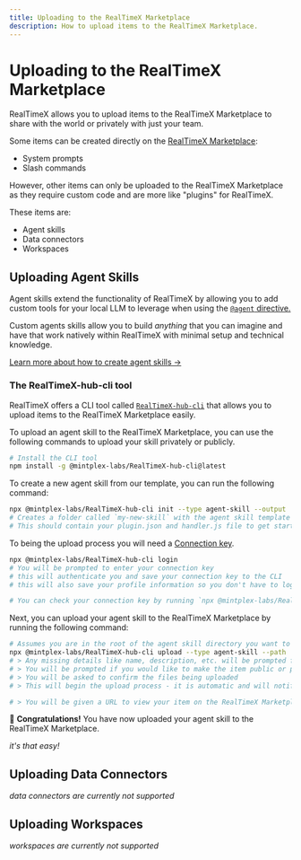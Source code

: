 ```yaml
---
title: Uploading to the RealTimeX Marketplace
description: How to upload items to the RealTimeX Marketplace.
---
```



# Uploading to the RealTimeX Marketplace

RealTimeX allows you to upload items to the RealTimeX Marketplace to share with the world or privately with just your team.

Some items can be created directly on the [RealTimeX Marketplace](https://marketplace.realtimex.ai):

- System prompts
- Slash commands

However, other items can only be uploaded to the RealTimeX Marketplace as they require custom code and are more like "plugins" for RealTimeX.

These items are:

- Agent skills
- Data connectors
- Workspaces

## Uploading Agent Skills

Agent skills extend the functionality of RealTimeX by allowing you to add custom tools for your local LLM to leverage when using the [`@agent` directive.](../agent/overview.mdx)

Custom agents skills allow you to build _anything_ that you can imagine and have that work natively within RealTimeX with minimal setup and technical knowledge.

[Learn more about how to create agent skills &rarr;](../agent/custom/developer-guide.mdx)

### The RealTimeX-hub-cli tool

RealTimeX offers a CLI tool called [`RealTimeX-hub-cli`](https://www.npmjs.com/package/@mintplex-labs/RealTimeX-hub-cli) that allows you to upload items to the RealTimeX Marketplace easily.

To upload an agent skill to the RealTimeX Marketplace, you can use the following commands to upload your skill privately or publicly.

```bash copy
# Install the CLI tool
npm install -g @mintplex-labs/RealTimeX-hub-cli@latest
```

To create a new agent skill from our template, you can run the following command:

```bash
npx @mintplex-labs/RealTimeX-hub-cli init --type agent-skill --output ./my-new-skill
# Creates a folder called `my-new-skill` with the agent skill template
# This should contain your plugin.json and handler.js file to get started.
```

To being the upload process you will need a [Connection key](/community-hub/faq#connecting-to-the-RealTimeX-community-hub).

```bash
npx @mintplex-labs/RealTimeX-hub-cli login
# You will be prompted to enter your connection key
# this will authenticate you and save your connection key to the CLI
# this will also save your profile information so you don't have to login again in the future

# You can check your connection key by running `npx @mintplex-labs/RealTimeX-hub-cli config`
```

Next, you can upload your agent skill to the RealTimeX Marketplace by running the following command:

```bash
# Assumes you are in the root of the agent skill directory you want to upload
npx @mintplex-labs/RealTimeX-hub-cli upload --type agent-skill --path .
# > Any missing details like name, description, etc. will be prompted for
# > You will be prompted if you would like to make the item public or private
# > You will be asked to confirm the files being uploaded
# > This will begin the upload process - it is automatic and will notify you once complete

# > You will be given a URL to view your item on the RealTimeX Marketplace once it is uploaded
```

🎉 **Congratulations!** You have now uploaded your agent skill to the RealTimeX Marketplace.

_it's that easy!_

## Uploading Data Connectors

_data connectors are currently not supported_

## Uploading Workspaces

_workspaces are currently not supported_
